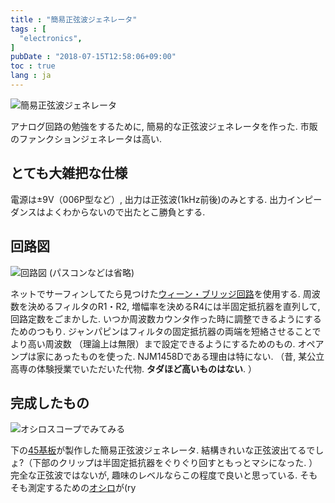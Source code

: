 ```yaml
---
title : "簡易正弦波ジェネレータ"
tags : [
  "electronics",
]
pubDate : "2018-07-15T12:58:06+09:00"
toc : true
lang : ja
---
```


![簡易正弦波ジェネレータ](./sin-1.jpg)

アナログ回路の勉強をするために,
簡易的な正弦波ジェネレータを作った.
市販のファンクションジェネレータは高い.

## とても大雑把な仕様

電源は±9V（006P型など）, 出力は正弦波(1kHz前後)のみとする. 出力インピーダンスはよくわからないので出たとこ勝負とする.

## 回路図

![回路図 (パスコンなどは省略)](./sin-2.png)

ネットでサーフィンしてたら見つけた[ウィーン・ブリッジ回路](https://www.weblio.jp/content/%E3%82%A6%E3%82%A3%E3%83%BC%E3%83%B3%E3%83%BB%E3%83%96%E3%83%AA%E3%83%83%E3%82%B8%E7%99%BA%E6%8C%AF%E5%9B%9E%E8%B7%AF)を使用する.
周波数を決めるフィルタのR1・R2, 増幅率を決めるR4には半固定抵抗器を直列して, 
回路定数をごまかした. いつか周波数カウンタ作った時に調整できるようにするためのつもり.
ジャンパピンはフィルタの固定抵抗器の両端を短絡させることでより高い周波数
（理論上は無限）まで設定できるようにするためのもの.
オペアンプは家にあったものを使った. NJM1458Dである理由は特にない.
（昔, 某公立高専の体験授業でいただいた代物. **タダほど高いものはない**. ）

## 完成したもの

![オシロスコープでみてみる](./sin-3.jpg)

下の[45基板](http://akizukidenshi.com/catalog/g/gP-11735/)が製作した簡易正弦波ジェネレータ. 結構きれいな正弦波出てるでしょ?（下部のクリップは半固定抵抗器をぐりぐり回すともっとマシになった. ）完全な正弦波ではないが, 趣味のレベルならこの程度で良いと思っている. そもそも測定するための[オシロ](http://akizukidenshi.com/catalog/g/gK-09710/)が(ry
